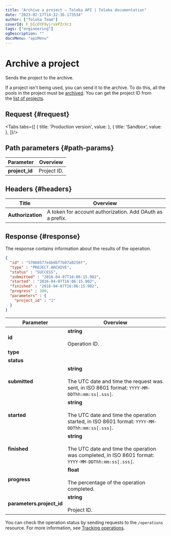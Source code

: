 ```yaml
---
title: "Archive a project — Toloka API | Toloka documentation"
date: "2023-02-17T14:32:36.173534"
author: ["Toloka Team"]
coverId: F_bIcOYF9yjrxkPZrXc3
tags: ["engineering"]
ogDescription: ""
docsMenu: "apiMenu"
---
```



# Archive a project

<Announce/>

Sends the project to the archive.

If a project isn't being used, you can send it to the archive. To do this, all the pools in the project must be [archived](/docs-new/api/archive-pool). You can get the project ID from the [list of projects](/docs-new/api/get-prj-list).

## Request {#request}

<Tabs tabs={[
  { title: 'Production version', value: <ArchivePrjList1/> },
  { title: 'Sandbox', value: <ArchivePrjList2/> },
]}/>

## Path parameters {#path-params}

Parameter | Overview
----- | -----
**project_id** | Project ID.

## Headers {#headers}

Title | Overview
----- | -----
**Authorization** | A token for account authorization. Add OAuth as a prefix.

## Response {#response}

The response contains information about the results of the operation.

```json
{
  "id" : "57068577e4b0bf7b07a0256f",
  "type" : "PROJECT.ARCHIVE",
  "status" : "SUCCESS",
  "submitted" : "2016-04-07T16:06:15.902",
  "started" : "2016-04-07T16:06:15.902",
  "finished" : "2016-04-07T16:06:15.902",
  "progress" : 100,
  "parameters" : {
    "project_id" : "1"
  }
}
```

Parameter | Overview
----- | -----
**id** | **string**<br/><br/>Operation ID.
**type** | <ArchivePrjTable1/>
**status** | <ArchivePrjTable2/>
**submitted** | **string**<br/><br/>The UTC date and time the request was sent, in ISO 8601 format: `YYYY-MM-DDThh:mm:ss[.sss]`.
**started** | **string**<br/><br/>The UTC date and time the operation started, in ISO 8601 format: `YYYY-MM-DDThh:mm:ss[.sss]`.
**finished** | **string**<br/><br/>The UTC date and time the operation was completed, in ISO 8601 format: `YYYY-MM-DDThh:mm:ss[.sss]`.
**progress** | **float**<br/><br/>The percentage of the operation completed.
**parameters.project_id** | **string**<br/><br/>Project ID.

You can check the operation status by sending requests to the `/operations` resource. For more information, see [Tracking operations](/docs-new/api/operations).

<ContactGuideSupport/>